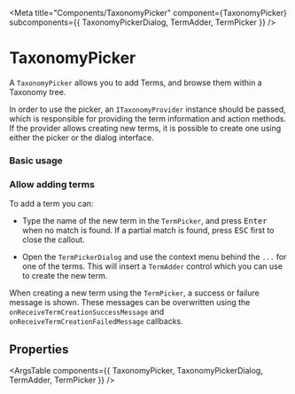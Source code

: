 
<Meta
	title="Components/TaxonomyPicker"
	component={TaxonomyPicker}
	subcomponents={{ TaxonomyPickerDialog, TermAdder, TermPicker }}
/>

# TaxonomyPicker

A `TaxonomyPicker` allows you to add Terms, and browse them within a Taxonomy tree.

In order to use the picker, an `ITaxonomyProvider` instance should be passed, which is responsible for providing the
term information and action methods. If the provider allows creating new terms, it is possible to create one using
either the picker or the dialog interface.

### Basic usage

<Canvas withToolbar={true}>
	<Story story={stories.Basic} name="Basic usage" />
</Canvas>

### Allow adding terms

To add a term you can:

- Type the name of the new term in the `TermPicker`, and press <kbd>Enter</kbd> when no match is found.
  If a partial match is found, press <kbd>ESC</kbd> first to close the callout.

- Open the `TermPickerDialog` and use the context menu behind the `...` for one of the terms.
  This will insert a `TermAdder` control which you can use to create the new term.

<Canvas withToolbar={true}>
	<Story story={stories.AllowAddingTerms} name="Allow adding terms" />
</Canvas>

When creating a new term using the `TermPicker`, a success or failure message is shown. These messages can be
overwritten using the `onReceiveTermCreationSuccessMessage` and `onReceiveTermCreationFailedMessage` callbacks.

## Properties

<ArgsTable components={{ TaxonomyPicker, TaxonomyPickerDialog, TermAdder, TermPicker }} />
